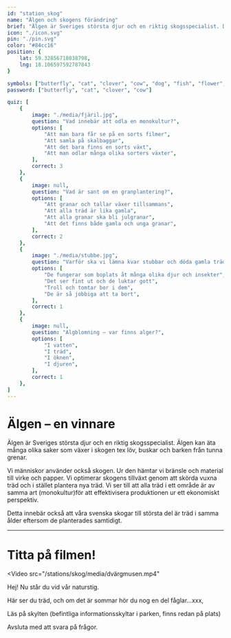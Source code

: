 ```yaml
---
id: "station_skog"
name: "Älgen och skogens förändring"
brief: "Älgen är Sveriges största djur och en riktig skogsspecialist. Den gillar granplantorna som planerats i många av dagens skogbruk. Men det finns många andra djur som har svårt att klara sig när skogen förlorar sin variation av både unga och gamla träd."
icon: "./icon.svg"
pin: "./pin.svg"
color: "#84cc16"
position: {
    lat: 59.32856718038798,
    lng: 18.106597592787843
}

symbols: ["butterfly", "cat", "clover", "cow", "dog", "fish", "flower", "fox", "frog"]
password: ["butterfly", "cat", "clover", "cow"]

quiz: [
    {
        image: "./media/fjäril.jpg",
        question: "Vad innebär att odla en monokultur?",
        options: [
            "Att man bara får se på en sorts filmer",
            "Att samla på skalbaggar",
            "Att det bara finns en sorts växt",
            "Att man odlar många olika sorters växter",
        ],
        correct: 3
    },
    {
        image: null,
        question: "Vad är sant om en granplantering?",
        options: [
            "Att granar och tallar växer tillsammans",
            "Att alla träd är lika gamla",
            "Att alla granar ska bli julgranar",
            "Att det finns både gamla och unga granar",
        ],
        correct: 2
    },
    {
        image: "./media/stubbe.jpg",
        question: "Varför ska vi lämna kvar stubbar och döda gamla träd när vi avverkar skog?",
        options: [
            "De fungerar som boplats åt många olika djur och insekter",
            "Det ser fint ut och de luktar gott",
            "Troll och tomtar bor i dem",
            "De är så jobbiga att ta bort",
        ],
        correct: 1
    },
    {
        image: null,
        question: "Algblomning – var finns alger?",
        options: [
            "I vatten",
            "I träd",
            "I öknen",
            "I djuren",
        ],
        correct: 1
    },
]
---
```


# Älgen – en vinnare

Älgen är Sveriges största djur och en riktig skogsspecialist. Älgen kan äta många olika saker som växer i skogen tex löv, buskar och barken från tunna grenar.

Vi människor använder också skogen. Ur den hämtar vi bränsle och material till virke och papper. Vi optimerar skogens tillväxt genom att skörda vuxna träd och i stället plantera nya träd. Vi ser till att alla träd i ett område är av samma art (monokultur)för att effektivisera produktionen ur ett ekonomiskt perspektiv.

Detta innebär också att våra svenska skogar till största del är träd i samma ålder eftersom de planterades samtidigt. 


------

# Titta på filmen!

<Video
    src="/stations/skog/media/dvärgmusen.mp4"
></Video>


Hej! Nu står du vid vår naturstig.

Här ser du träd, och om det är sommar hör du nog en del fåglar…xxx,

Läs på skylten (befintliga informationsskyltar i parken, finns redan på plats)

Avsluta med att svara på frågor.
